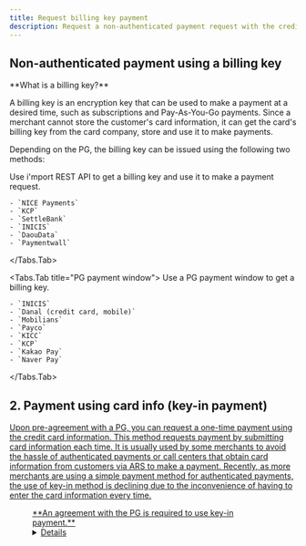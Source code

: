 ```yaml
---
title: Request billing key payment
description: Request a non-authenticated payment request with the credit card information.
---
```



## Non-authenticated payment using a billing key

<Hint style="info">
  **What is a billing key?**

  A billing key is an encryption key that can be used to make a payment at a desired time, such as subscriptions and Pay-As-You-Go payments. Since a merchant cannot store the customer's card information, it can get the card's billing key from the card company, store and use it to make payments.
</Hint>

Depending on the PG, the billing key can be issued using the following two methods:

<Tabs>
  <Tabs.Tab title="REST API">
    Use i'mport REST API to get a billing key and use it to make a payment request.

    - `NICE Payments`
    - `KCP`
    - `SettleBank`
    - `INICIS`
    - `DaouData`
    - `Paymentwall`
  </Tabs.Tab>

  <Tabs.Tab title="PG payment window">
    Use a PG payment window to get a billing key.

    - `INICIS`
    - `Danal (credit card, mobile)`
    - `Mobilians`
    - `Payco`
    - `KICC`
    - `KCP`
    - `Kakao Pay`
    - `Naver Pay`
  </Tabs.Tab>
</Tabs>

<ContentRef slug="/docs/en/auth/guide-1/bill/rest-api" />

<ContentRef slug="/docs/en/auth/guide-1/bill/pg-window" />

## 2. Payment using card info (key-in payment) <a href="#a-rest-api" id="a-rest-api" />

Upon pre-agreement with a PG, you can request a one-time payment using the credit card information.
This method requests payment by submitting card information each time. It is usually used by some
merchants to avoid the hassle of authenticated payments or call centers that obtain card information
from customers via ARS to make a payment. Recently, as more merchants are using a simple payment
method for authenticated payments, the use of key-in method is declining due to the inconvenience of
having to enter the card information every time.

<Figure src="/gitbook-assets/en/image (139).png" caption={`ChaiPort merchant "Ringle English Education"`} />

<Hint style="info">
  **An agreement with the PG is required to use key-in payment.**
</Hint>

<Details>
  <Details.Summary> PGs that support key-in payment</Details.Summary>

  <Details.Content>
    - NICE Payments
    - NHN KCP
    - SettleBank
    - DaouData
  </Details.Content>
</Details>
